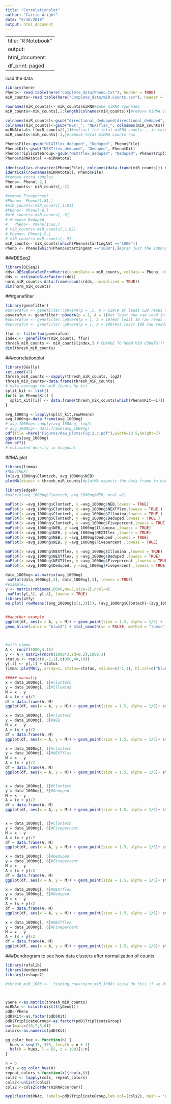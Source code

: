 ```yaml
---
title: "Correlationplot"
author: "Carrie Wright"
date: "6/18/2018"
output: html_document
---
```

---
title: "R Notebook"
output:
  html_document:
    df_print: paged
---

load the data
```r
library(here)
Pheno<- read.table(here("Complete_data/Pheno.txt"), header = TRUE)
miR_counts<-read.table(here("Complete_data/miR.Counts.csv"), header = TRUE, sep = ",")

rownames(miR_counts)<- miR_counts$miRNA#make miRNA rownames
miR_counts<-miR_counts[,2:length(colnames(miR_counts))]#remove miRNA col

colnames(miR_counts)<-gsub("directional_dedupped|directional_deduped", "Deduped", colnames(miR_counts))
colnames(miR_counts)<-gsub("NEXT_", "NEXTflex_", colnames(miR_counts))
miRNAtotal<-t(miR_counts[1,])#extract the total miRNA counts... in case we want them
miR_counts<-miR_counts[-1,]#remove total miRNA counts row

Pheno$File<-gsub("NEXTflex_deduped", "Deduped", Pheno$File)
Pheno$Kit<-gsub("NEXTflex_deduped", "Deduped", Pheno$Kit)
Pheno$TriplicateGroup<-gsub("NEXTflex_deduped", "Deduped", Pheno$TriplicateGroup)
Pheno$miRNAtotal <-miRNAtotal
 
identical(as.character(Pheno$File), colnames(data.frame(miR_counts))) ###Check that these match 
identical(rownames(miRNAtotal), Pheno$File)
#remove extra samples
Pheno<- Pheno[-2,]
miR_counts<- miR_counts[,-2]

#remove Fivepercent
#Pheno<- Pheno[1:81,]
#miR_counts<-miR_counts[,1:81]
#Pheno<- Pheno[-6,]
#miR_counts<-miR_counts[,-6]
# #remove Deduped
#   Pheno<- Pheno[1:62,]
# miR_counts<-miR_counts[,1:62]
# Pheno<- Pheno[-5,]
# miR_counts<-miR_counts[,-5]
miR_counts<- miR_counts[which(Pheno$startingAmt =="1000")]
Pheno <- Pheno[which(Pheno$startingAmt =="1000"),]#grab just the 1000ng samples
```

 
 

###DESeq2
```r
library(DESeq2)
dds<-DESeqDataSetFromMatrix(countData = miR_counts, colData = Pheno, design = ~ Kit)
dds <- estimateSizeFactors(dds)
norm_miR_counts<-data.frame(counts(dds, normalized = TRUE))
dim(norm_miR_counts)
```

###genefilter
```r
library(genefilter)
#poverafun <- genefilter::pOverA(p = .5, A = 529)# at least 529 reads for 50% of samples
poverafun <- genefilter::pOverA(p = 1, A = 1)#at least one raw read in all samples #379
#poverafun <- genefilter::pOverA(p = 1, A = 10)#at least 10 raw reads in all samples #292
#poverafun <- genefilter::pOverA(p = 1, A = 100)#at least 100 raw reads in all samples #125

ffun <- filterfun(poverafun)
index <- genefilter(miR_counts, ffun)
thresh_miR_counts <- miR_counts[index,] # CHANGE TO NORM MIR COUNTS!!!
dim(thresh_miR_counts)
```





###correlationplot
```r
library(GGally)
set.seed(42)
thresh_miR_counts <-sapply(thresh_miR_counts, log2)
thresh_miR_counts<-data.frame(thresh_miR_counts)
# make average for miR_Counts by kit
split_kit <- list() 
for(i in Pheno$Kit) { 
  split_kit[[i]] <- data.frame(thresh_miR_counts[which(Pheno$Kit==i)]) #raw counts
} 

avg_1000ng <-lapply(split_kit,rowMeans)
avg_1000ng<-data.frame(avg_1000ng)
# avg_1000ng<-sapply(avg_1000ng, log2)
# avg_1000ng<- data.frame(avg_1000ng)
pdf(file =here("Figures/Raw_plots/Fig.2.c.pdf"),width=10.5,height=7)
ggpairs(avg_1000ng)
dev.off()
# estimated density in diagonal
```

##MA plot
```r
library(limma)
#NEBvsNEXT
lm(avg_1000ng$Clontech, avg_1000ng$NEB)
plotMA(object = thresh_miR_counts)#plotMA expects the data frame to have 3 columns, two numeric ones for mean and log fold change, and a logical one for significance

library(edgeR)
#matrix(avg_1000ng$Clontech, avg_1000ng$NEB, ncol =2)

maPlot(x =avg_1000ng$Clontech, y =avg_1000ng$NEB,lowess = TRUE) 
maPlot(x =avg_1000ng$Clontech, y =avg_1000ng$NEXTflex,lowess = TRUE )
maPlot(x =avg_1000ng$Clontech, y =avg_1000ng$Illumina,lowess = TRUE )
maPlot(x =avg_1000ng$Clontech, y =avg_1000ng$Deduped,lowess = TRUE )
maPlot(x =avg_1000ng$Clontech, y =avg_1000ng$Fivepercent,lowess = TRUE )
maPlot(x =avg_1000ng$NEB, y =avg_1000ng$Illumina ,lowess = TRUE)
maPlot(x =avg_1000ng$NEB, y =avg_1000ng$NEXTflex ,lowess = TRUE)
maPlot(x =avg_1000ng$NEB, y =avg_1000ng$Deduped ,lowess = TRUE)
maPlot(x =avg_1000ng$NEB, y =avg_1000ng$Fivepercent ,lowess = TRUE)

maPlot(x =avg_1000ng$NEXTflex, y =avg_1000ng$Illumina ,lowess = TRUE)
maPlot(x =avg_1000ng$NEXTflex, y =avg_1000ng$Deduped ,lowess = TRUE)
maPlot(x =avg_1000ng$NEXTflex, y =avg_1000ng$Fivepercent ,lowess = TRUE)
maPlot(x =avg_1000ng$Deduped, y =avg_1000ng$Fivepercent ,lowess = TRUE)

data_1000ng<-as.matrix(avg_1000ng)
 maPlot(data_1000ng[,3], data_1000ng[,3], lowess = TRUE)
#example...
y <- matrix(rnbinom(10000,mu=5,size=2),ncol=4)
 maPlot(y[,3], y[,4], lowess = TRUE)
library(affy)
ma.plot( rowMeans((avg_1000ng[c(1,3)])), (avg_1000ng$Clontech)-(avg_1000ng$NEB), cex=1 )


##another example
ggplot(df, aes(x = A, y = M)) + geom_point(size = 1.5, alpha = 1/5) +
geom_hline(color = "blue3") + stat_smooth(se = FALSE, method = "loess", color = "red3")



#with Limma
A <- runif(1000,4,16)
y <- A + matrix(rnorm(1000*3,sd=0.2),1000,3)
status <- rep(c(0,-1,1),c(950,40,10))
y[,1] <- y[,1] + status
limma::plotMA(y, array=1, status=status, values=c(-1,1), hl.col=c("blue","red"))

##### manually
x = data_1000ng[, 1]#clontech
y = data_1000ng[, 2]#Illumina
M = x - y
A = (x + y)/2
df = data.frame(A, M)
ggplot(df, aes(x = A, y = M)) + geom_point(size = 1.5, alpha = 1/5)+ stat_smooth(se = FALSE, method = "loess", color = "red3")

x = data_1000ng[, 1]#clontech
y = data_1000ng[, 3]#NEB
M = x - y
A = (x + y)/2
df = data.frame(A, M)
ggplot(df, aes(x = A, y = M)) + geom_point(size = 1.5, alpha = 1/5)+ stat_smooth(se = FALSE, method = "loess", color = "red3")

x = data_1000ng[, 1]#clontech
y = data_1000ng[, 4]#NEXTflex
M = x - y
A = (x + y)/2
df = data.frame(A, M)
ggplot(df, aes(x = A, y = M)) + geom_point(size = 1.5, alpha = 1/5)+ stat_smooth(se = FALSE, method = "loess", color = "red3")


x = data_1000ng[, 1]#Clontech
y = data_1000ng[, 5]#Deduped
M = x - y
A = (x + y)/2
df = data.frame(A, M)
ggplot(df, aes(x = A, y = M)) + geom_point(size = 1.5, alpha = 1/5)+ stat_smooth(se = FALSE, method = "loess", color = "red3")


x = data_1000ng[, 1]#Clontech
y = data_1000ng[, 6]#Fivepercent
M = x - y
A = (x + y)/2
df = data.frame(A, M)
ggplot(df, aes(x = A, y = M)) + geom_point(size = 1.5, alpha = 1/5)+ stat_smooth(se = FALSE, method = "loess", color = "red3")

x = data_1000ng[, 5]#Deduped
y = data_1000ng[, 6]#Fivepercent
M = x - y
A = (x + y)/2
df = data.frame(A, M)
ggplot(df, aes(x = A, y = M)) + geom_point(size = 1.5, alpha = 1/5)+ stat_smooth(se = FALSE, method = "loess", color = "red3")

x = data_1000ng[, 4]#NEXTflex
y = data_1000ng[, 5]#Deduped
M = x - y
A = (x + y)/2
df = data.frame(A, M)
ggplot(df, aes(x = A, y = M)) + geom_point(size = 1.5, alpha = 1/5)+ stat_smooth(se = FALSE, method = "loess", color = "red3")

x = data_1000ng[, 4]#NEXTflex
y = data_1000ng[, 6]#Fivepercent
M = x - y
A = (x + y)/2
df = data.frame(A, M)
ggplot(df, aes(x = A, y = M)) + geom_point(size = 1.5, alpha = 1/5)+ stat_smooth(se = FALSE, method = "loess", color = "red3")

```

###Dendrogram to see how data clusters after normalization of counts
```r
library(rafalib)
library(dendextend)
library(reshape2)

#thresh_miR_1000 <-  finding_rows(norm_miR_1000) could do this if we decide we need to be consistent with later analyses - but not much diff



yGene <-as.matrix(thresh_miR_counts)
miRNAc <- hclust(dist(t(yGene)))
pdD<-Pheno
pdD$Kit<-as.factor(pdD$Kit)
pdD$TriplicateGroup<-as.factor(pdD$TriplicateGroup)
par(mar=c(10,2,3,0))
colors<-as.numeric(pdD$Kit)

gg_color_hue <- function(n) {
  hues = seq(15, 375, length = n + 1)
  hcl(h = hues, l = 65, c = 100)[1:n]
}

n = 6
cols = gg_color_hue(n)
repeat_colors <-function(x){rep(x,6)}
cols2 <- lapply(cols, repeat_colors)
cols2<-unlist(cols2)
cols2 <-cols2[order(miRNAc$order)]

myplclust(miRNAc, labels=pdD$TriplicateGroup,lab.col=(cols2), main = "Counts cluster by library prep kit")

```


